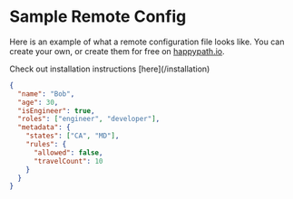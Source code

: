 
# Sample Remote Config

Here is an example of what a remote configuration file looks like. You can create your own, or create them for free on [happypath.io](https://app.happypath.io).

<Callout type="info">
  Check out installation instructions [here](/installation)
</Callout>

```json filename="config.json"
{
  "name": "Bob",
  "age": 30,
  "isEngineer": true,
  "roles": ["engineer", "developer"],
  "metadata": {
    "states": ["CA", "MD"],
    "rules": {
      "allowed": false,
      "travelCount": 10
    }
  }
}
```
